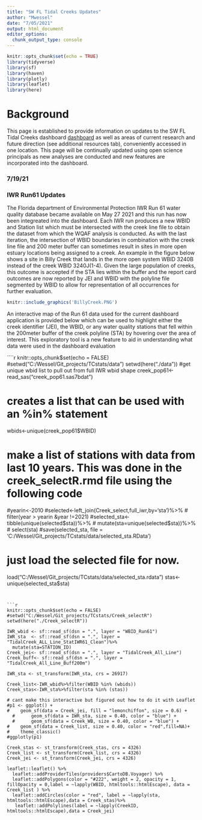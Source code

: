 ```yaml
---
title: "SW FL Tidal Creeks Updates"
author: "Mwessel"
date: "7/05/2021"
output: html_document
editor_options: 
  chunk_output_type: console
---
```


```r
knitr::opts_chunk$set(echo = TRUE)
library(tidyverse)
library(sf)
library(haven)
library(plotly)
library(leaflet)
library(here)
```

# Background
This page is established to provide information on updates to the SW FL Tidal Creeks dashboard [dashboard](https://shiny.tbep.org/tidalcreek-dash/?_ga=2.9967863.311877574.1624202665-1007913767.1624202665#section-overview){target="_blank"} as well as areas of current research and future direction (see additional resources tab), conveniently accessed in one location. This page will be continually updated using open science principals as new analyses are conducted and new features are incorporated into the dashboard.

### 7/19/21
### IWR Run61 Updates

The Florida department of Environmental Protection IWR Run 61 water quality database became available on May 27 2021 and this run has now been integreated into the dashboard. Each IWR run produces a new WBID and Station list which must be intersected with the creek line file to obtain the dataset from which the WQAF analysis is conducted. As with the last iteration, the intersection of WBID boundaries in combination with the creek line file and 200 meter buffer can sometimes result in sites in more open estuary locations being assigned to a creek. An example in the figure below shows a site in Billy Creek that lands in the more open system WBID 3240B instead of the creek WBID 3240J(1-4). Given the large population of creeks, this outcome is accepted if the STA lies within the buffer and the report card outcomes are now reported by JEI and WBID with the polyline file segmented by WBID to allow for representation of all occurrences for further evaluation. 

```r
knitr::include_graphics('BillyCreek.PNG')
```

An interactive map of the Run 61 data used for the current dashboard application is provided below which can be used to highlight either the creek identifier (JEI), the WBID, or any water quality stations that fell within the 200meter buffer of the creek polyline (STA) by hovering over the area of interest. This exploratory tool is a new feature to aid in understanding what data were used in the dashboard evaluation

````r
knitr::opts_chunk$set(echo = FALSE)
#setwd("C:/Wessel/Git_projects/TCstats/data")
setwd(here("./data"))
#get unique wbid list to pull out from full IWR wbid shape
creek_pop61<-read_sas("creek_pop61.sas7bdat")

# creates a list that can be used with an %in% statement
wbids<-unique(creek_pop61$WBID)

# make a list of stations with data from last 10 years. This was done in the creek_selectR.rmd file using the following code
#yearin<-2010
#selected<-left_join(Creek_select,full_iwr,by='sta')%>%
#   filter(year > yearin &year !=2021)
#selected_sta<-tibble(unique(selected$sta))%>%
#   mutate(sta=unique(selected$sta))%>%
#   select(sta)
#save(selected_sta, file = 'C:/Wessel/Git_projects/TCstats/data/selected_sta.RData')

# just load the selected file for now.
load("C:/Wessel/Git_projects/TCstats/data/selected_sta.rdata")
stas<-unique(selected_sta$sta)

```


```r
knitr::opts_chunk$set(echo = FALSE)
#setwd("C:/Wessel/Git_projects/TCstats/Creek_selectR")
setwd(here("./Creek_selectR"))

IWR_wbid <- sf::read_sf(dsn = ".", layer = "WBID_Run61")
IWR_sta  <- sf::read_sf(dsn = ".", layer = "TidalCreek_ALL_Line_StatIWR61_Clean")%>%
  mutate(sta=STATION_ID) 
Creek_jei<- sf::read_sf(dsn = ".", layer = "TidalCreek_All_Line") 
Creek_buff<- sf::read_sf(dsn = ".", layer = "TidalCreek_All_Line_Buff200m")

IWR_sta <- st_transform(IWR_sta, crs = 26917)

Creek_list<-IWR_wbid%>%filter(WBID %in% (wbids))
Creek_stas<-IWR_sta%>%filter(sta %in% (stas))

# cant make this interactive but figured out how to do it with Leaflet
#p1 <- ggplot() +
#    geom_sf(data = Creek_jei, fill = "lemonchiffon", size = 0.6) +
  #      geom_sf(data = IWR_sta, size = 0.40, color = "blue") +
  #      geom_sf(data = Creek_WB, size = 0.40, color = "blue") +
#    geom_sf(data = Creek_list, size = 0.40, color = "red",fill=NA)+
#    theme_classic()
#ggplotly(p1)     

Creek_stas <- st_transform(Creek_stas, crs = 4326)
Creek_list <- st_transform(Creek_list, crs = 4326)
Creek_jei <- st_transform(Creek_jei, crs = 4326)

leaflet::leaflet() %>% 
  leaflet::addProviderTiles(providers$CartoDB.Voyager) %>% 
  leaflet::addPolygons(color = "#222", weight = 2, opacity = 1, fillOpacity = 0,label = ~lapply(WBID, htmltools::htmlEscape), data = Creek_list ) %>% 
  leaflet::addCircles(color = "red", label = ~lapply(sta, htmltools::htmlEscape),data = Creek_stas)%>%
   leaflet::addPolylines(label = ~lapply(CreekID, htmltools::htmlEscape),data = Creek_jei)

```






